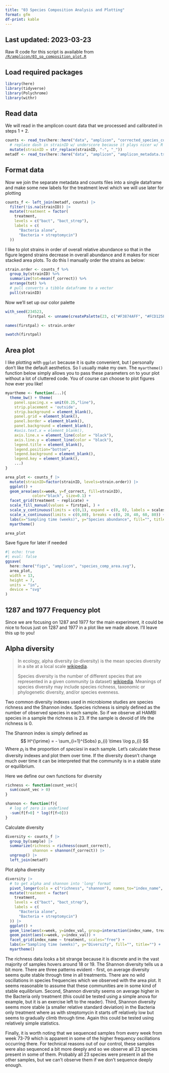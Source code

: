 ```yaml
---
title: "03 Species Composition Analysis and Plotting"
format: gfm
df-print: kable
---
```


## Last updated: 2023-03-23

Raw R code for this script is available from [`/R/amplicon/03_sp_composition_plot.R`](../blob/main/R/amplicon/03_sp_composition_plot.R)

## Load required packages
```r
library(here)
library(tidyverse)
library(Polychrome)
library(withr)
```

## Read data
We will read in the amplicon count data that we processed and calibrated in steps 1 + 2. 

```r
counts <- read_tsv(here::here("data", "amplicon", "corrected_species_counts.tsv")) |>
  # replace dash in strainID w/ underscore because it plays nicer w/ R
  mutate(strainID = str_replace(strainID, "-", "_"))
metadf <- read_tsv(here::here("data", "amplicon", "amplicon_metadata.tsv")) 
```

## Format data
Now we join the separate metadata and counts files into a single dataframe and make some new labels for the treatment level which we will use later for plotting

```r
counts_f <- left_join(metadf, counts) |>
  filter(!is.na(strainID)) |>
  mutate(treatment = factor(
    treatment,
    levels = c("bact", "bact_strep"),
    labels = c(
      "Bacteria alone",
      "Bacteria + streptomycin")
  ))
```

I like to plot strains in order of overall relative abundance so that in the figure legend strains decrease in overall abundance and it makes for nicer stacked area plots. To do this I manually order the strains as below:
```r
strain.order <- counts_f %>%
  group_by(strainID) %>%
  summarize(tot=mean(f_correct)) %>%
  arrange(tot) %>%
  # pull converts a tibble dataframe to a vector
  pull(strainID)
```

Now we'll set up our color palette
```r
with_seed(234523,
          firstpal <- unname(createPalette(23, c("#F3874AFF", "#FCD125FF"), M=5000)))

names(firstpal) <- strain.order

swatch(firstpal)
```
## Area plot
I like plotting with `ggplot` because it is quite convenient, but I personally don't like the default aesthetics. So I usually make my own. The `myartheme()` function below simply allows you to pass these parameters on to your plot without a lot of cluttered code. You of course can choose to plot figures how ever you like!

```r
myartheme <- function(...){
  theme_bw() + theme(
    panel.spacing.x = unit(0.25,"line"),
    strip.placement = 'outside',
    strip.background = element_blank(),
    panel.grid = element_blank(),
    panel.border = element_blank(),
    panel.background = element_blank(),
    #axis.text.x = element_blank(),
    axis.line.x = element_line(color = "black"),
    axis.line.y = element_line(color = "black"),
    legend.title = element_blank(),
    legend.position="bottom",
    legend.background = element_blank(),
    legend.key = element_blank(),
    ...)
}
```


```r
area_plot <- counts_f |>
  mutate(strainID=factor(strainID, levels=strain.order)) |>
  ggplot() +
  geom_area(aes(x=week, y=f_correct, fill=strainID),
            color="black", size=0.1) +
  facet_grid(treatment ~ replicate) +
  scale_fill_manual(values = firstpal, ) + 
  scale_y_continuous(limits = c(0,1), expand = c(0, 0), labels = scales::percent) +
  scale_x_continuous(limits = c(0,80), breaks = c(0, 20, 40, 60, 80)) +
  labs(x="Sampling time (weeks)", y="Species abundance", fill="", title="") + 
  myartheme()

area_plot
```

Save figure for later if needed
```r
#| echo: true
#| eval: false
ggsave(
  here::here("figs", "amplicon", "species_comp_area.svg"),
  area_plot,
  width = 13,
  height = 7,
  units = "in",
  device = "svg"
)
```

## 1287 and 1977 Frequency plot
Since we are focusing on 1287 and 1977 for the main experiment, it could be nice to focus just on 1287 and 1977 in a plot like we made above. I'll leave this up to you!

## Alpha diversity
> In ecology, alpha diversity ($\alpha$-diversity) is the mean species diversity in a site at a local scale [wikipedia](https://en.wikipedia.org/wiki/Alpha_diversity). 
>
> Species diversity is the number of different species that are represented in a given community (a dataset) [wikipedia](https://en.wikipedia.org/wiki/Species_diversity). Meanings of species diversity may include species richness, taxonomic or phylogenetic diversity, and/or species evenness.

Two common diversity indexes used in microbiome studies are species richness and the Shannon index. Species richness is simply defined as the number of observed species in each sample. So if we observe all HAMBI species in a sample the richness is 23. If the sample is devoid of life the richness is 0.

The Shannon index is simply defined as 
$$
H^{\prime} = - \sum_{i=1}^{Sobs} p_{i} \times \log p_{i}
$$
Where $p_{i}$ is the proportion of $species i$ in each sample. Let's calculate these diversity indexes and plot them over time. If the diversity doesn't change much over time it can be interpreted that the community is in a stable state or equilibrium.

Here we define our own functions for diversity
```r
richness <- function(count_vec){
  sum(count_vec > 0)
}

shannon <- function(f){
  # log of zero is undefined
  -sum(f[f>0] * log(f[f>0]))
}
```

Calculate diversity
```r
diversity <- counts_f |>
  group_by(sample) |>
  summarize(richness = richness(count_correct),
            shannon = shannon(f_correct)) |>
  ungroup() |>
  left_join(metadf)
```


Plot alpha diversity

```r
diversity |>
  # to get alpha and shannon into 'long' format
  pivot_longer(cols = c("richness", "shannon"), names_to="index_name", values_to="index_val") |>
  mutate(treatment = factor(
    treatment,
    levels = c("bact", "bact_strep"),
    labels = c(
      "Bacteria alone",
      "Bacteria + streptomycin")
  )) |>
  ggplot() +
  geom_line(aes(x=week, y=index_val, group=interaction(index_name, treatment, replicate))) +
  geom_point(aes(x=week, y=index_val)) +
  facet_grid(index_name ~ treatment, scales="free") +
  labs(x="Sampling time (weeks)", y="Diversity", fill="", title="") + 
  myartheme()
```

The richness data looks a bit strange because it is discrete and in the vast majority of samples hovers around 18 or 19. The Shannon diversity tells us a bit more. There are three patterns evident - first, on average diversity seems quite stable through time in all treatments. There are no wild oscillations in species frequencies which we observed with the area plot. It seems reasonable to assume that these communities are in some kind of stable equilibrium. Second, Shannon diversity seems on average higher in the Bacteria only treatment (this could be tested using a simple anova for example, but it is an exercise left to the reader). Third, Shannon diversity seems more stable (a smaller relative standard deviation) in the Bacteria only treatment where as with streptomycin it starts off relatively low but seems to gradually climb through time. Again this could be tested using relatively simple statistics.

Finally, it is worth noting that we sequenced samples from every week from week 73-79 which is apparent in some of the higher frequency oscillations occurring there. For technical reasons out of our control, these samples were also sequenced a bit more deeply and so we observe all 23 species present in some of them. Probably all 23 species were present in all the other samples, but we can't observe them if we don't sequence deeply enough.

